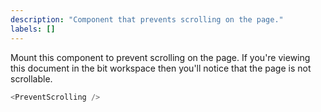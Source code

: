 ```yaml
---
description: "Component that prevents scrolling on the page."
labels: []
---
```



Mount this component to prevent scrolling on the page. If you're viewing this document in the bit
workspace then you'll notice that the page is not scrollable.

```js live
<PreventScrolling />
```
